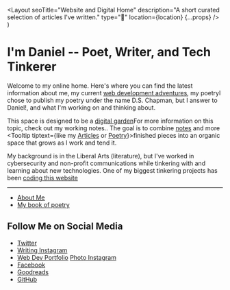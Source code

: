   <Layout
    seoTitle="Website and Digital Home"
    description="A short curated selection of articles I've written."
    type="🌱"
    location={location}
    {...props}
  />
)

# I'm Daniel -- Poet, Writer, and Tech Tinkerer

Welcome to my online home. Here's where you can find the latest information about me, my current [web development adventures](/notes/website), my poetry<Marginnote count={1}>I chose to publish my poetry under the name D.S. Chapman, but I answer to Daniel!</Marginnote>, and what I'm working on and thinking about.

This space is designed to be a [digital garden](/notes/digital-garden)<Footnote count={1}>For more information on this topic, check out my working notes.</Footnote>. The goal is to combine <Linktip tiptext="Delineated by these blue highlights">[notes](/notes)</Linktip> and more <Tooltip tiptext={<span>like my <a href="/articles">Articles</a> or <a href="/poetry">Poetry</a></span>}>finished pieces</Tooltip> into an organic space that grows as I work and tend it.

My background is in the Liberal Arts (literature), but I've worked in cybersecurity and non-profit communications while tinkering with and learning about new technologies. <Marginnote count={2}>One of my biggest tinkering projects has been [coding this website](/articles/how-i-coded-this-website)</Marginnote>

---

- [About Me](/about)
- [My book of poetry](/poetry/seasons-of-thought)

## Follow Me on Social Media

- [Twitter](https://twitter.com/ds_chapman)
- [Writing Instagram](https://instagram.com/dschapmanbooks)
- [Web Dev Portfolio](https://danielchapman.dev)
  [Photo Instagram](https://instagram.com/dschapmanphotos)
- [Facebook](https://facebook.com/dschapmanbooks)
- [Goodreads](https://www.goodreads.com/author/show/19228078.D_S_Chapman)
- [GitHub](https://github.com/dschapman)
